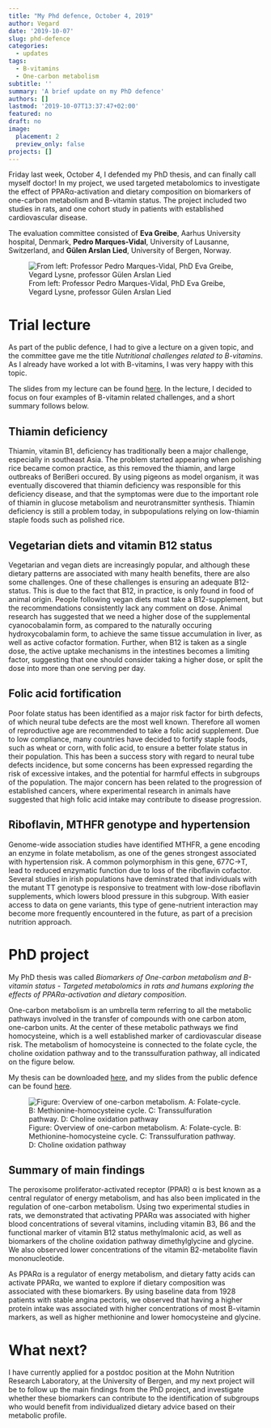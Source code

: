 ```yaml
---
title: "My Phd defence, October 4, 2019"
author: Vegard
date: '2019-10-07'
slug: phd-defence
categories:
  - updates
tags: 
  - B-vitamins
  - One-carbon metabolism
subtitle: ''
summary: 'A brief update on my PhD defence'
authors: []
lastmod: '2019-10-07T13:37:47+02:00'
featured: no
draft: no
image: 
  placement: 2
  preview_only: false
projects: []
---
```


Friday last week, October 4, I defended my PhD thesis, and can finally call myself doctor! In my project, we used targeted metabolomics to investigate the effect of PPAR&alpha;-activation and dietary composition on biomarkers of one-carbon metabolism and B-vitamin status. The project included two studies in rats, and one cohort study in patients with established cardiovascular disease. 

The evaluation committee consisted of **Eva Greibe**, Aarhus University hospital, Denmark, **Pedro Marques-Vidal**, University of Lausanne, Switzerland, and **Gülen Arslan Lied**, University of Bergen, Norway.

![From left: Professor Pedro Marques-Vidal, PhD Eva Greibe, Vegard Lysne, professor Gülen Arslan Lied](/img/Vegard disputas.jpg)

# Trial lecture
As part of the public defence, I had to give a lecture on a given topic, and the committee gave me the title *Nutritional challenges related to B-vitamins*. As I already have worked a lot with B-vitamins, I was very happy with this topic. 

The slides from my lecture can be found [here](/contributions/presentations/Phd_triallecture_04102019.pdf). In the lecture, I decided to focus on four examples of B-vitamin related challenges, and a short summary follows below. 

## Thiamin deficiency
Thiamin, vitamin B1, deficiency has traditionally been a major challenge, especially in southeast Asia. The problem started appearing when polishing rice became comon practice, as this removed the thiamin, and large outbreaks of BeriBeri occured. By using pigeons as model organism, it was eventually discovered that thiamin deficiency was responsible for this deficiency disease, and that the symptomas were due to the important role of thiamin in glucose metabolism and neurotransmitter synthesis. Thiamin deficiency is still a problem today, in subpopulations relying on low-thiamin staple foods such as polished rice. 

## Vegetarian diets and vitamin B12 status
Vegetarian and vegan diets are increasingly popular, and although these dietary patterns are associated with many health benefits, there are also some challenges. One of these challenges is ensuring an adequate B12-status. This is due to the fact that B12, in practice, is only found in food of animal origin. People following vegan diets must take a B12-supplement, but the recommendations consistently lack any comment on dose. Animal research has suggested that we need a higher dose of the supplemental cyanocobalamin form, as compared to the naturally occuring hydroxycobalamin form, to achieve the same tissue accumulation in liver, as well as active cofactor formation. Further, when B12 is taken as a single dose, the active uptake mechanisms in the intestines becomes a limiting factor, suggesting that one should consider taking a higher dose, or split the dose into more than one serving per day. 

## Folic acid fortification
Poor folate status has been identified as a major risk factor for birth defects, of which neural tube defects are the most well known. Therefore all women of reproductive age are recommended to take a folic acid supplement. Due to low compliance, many countries have decided to fortify staple foods, such as wheat or corn, with folic acid, to ensure a better folate status in their population. This has been a success story with regard to neural tube defects incidence, but some concerns has been expressed regarding the risk of excessive intakes, and the potential for harmful effects in subgroups of the population. The major concern has been related to the progression of established cancers, where experimental research in animals have suggested that high folic acid intake may contribute to disease progression. 

## Riboflavin, MTHFR genotype and hypertension
Genome-wide association studies have identified MTHFR, a gene encoding an enzyme in folate metabolism, as one of the genes strongest associated with hypertension risk. A common polymorphism in this gene, 677C->T, lead to reduced enzymatic function due to loss of the riboflavin cofactor. Several studies in irish populations have deminstrated that individuals with the mutant TT genotype is responsive to treatment with low-dose riboflavin supplements, which lowers blood pressure in this subgroup. With easier access to data on gene variants, this type of gene-nutrient interaction may become more frequently encountered in the future, as part of a precision nutrition approach. 

# PhD project

My PhD thesis was called *Biomarkers of One-carbon metabolism and B-vitamin status - Targeted metabolomics in rats and humans exploring the effects of PPAR&alpha;-activation and dietary composition*. 

One-carbon metabolism is an umbrella term referring to all the metabolic pathways involved in the transfer of compounds with one carbon atom, one-carbon units. At the center of these metabolic pathways we find homocysteine, which is a well established marker of cardiovascular disease risk. The metabolism of homocysteine is connected to the folate cycle, the choline oxidation pathway and to the transsulfuration pathway, all indicated on the figure below. 

My thesis can be downloaded [here](/files/PhD_Thesis_Lysne_2019.pdf), and my slides from the public defence can be found [here](/contributions/presentations/Phd_defence_04102019.pdf).

![Figure: Overview of one-carbon metabolism. A: Folate-cycle. B: Methionine-homocysteine cycle. C: Transsulfuration pathway. D: Choline oxidation pathway](/img/Onecarbon_metabolism.tiff)

## Summary of main findings
The peroxisome proliferator-activated receptor (PPAR) &alpha; is best known as a central regulator of energy metabolism, and has also been implicated in the regulation of one-carbon metabolism. Using two experimental studies in rats, we demonstrated that activating PPAR&alpha; was associated with higher blood concentrations of several vitamins, including vitamin B3, B6 and the functional marker of vitamin B12 status methylmalonic acid, as well as biomarkers of the choline oxidation pathway dimethylglycine and glycine. We also observed lower concentrations of the vitamin B2-metabolite flavin mononucleotide.

As PPAR&alpha; is a regulator of energy metabolism, and dietary fatty acids can activate PPAR&alpha;, we wanted to explore if dietary composition was associated with these biomarkers. By using baseline data from 1928 patients with stable angina pectoris, we observed that having a higher protein intake was associated with higher concentrations of most B-vitamin markers, as well as higher methionine and lower homocysteine and glycine.

# What next?
I have currently applied for a postdoc position at the Mohn Nutrition Research Laboratory, at the University of Bergen, and my next project will be to follow up the main findings from the PhD project, and investigate whether these biomarkers can contribute to the identification of subgroups who would benefit from individualized dietary advice based on their metabolic profile. 